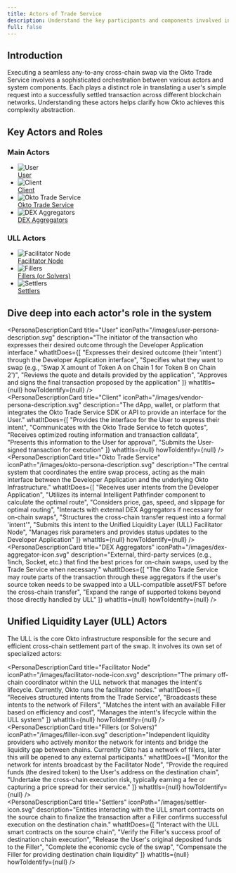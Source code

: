 ```yaml
---
title: Actors of Trade Service
description: Understand the key participants and components involved in executing cross-chain swaps through the Okto Trade Service, from the user initiating the intent to the liquidity providers fulfilling it.
full: false
---
```



<AIMarkdownComponent isIndex={false} />

## Introduction

Executing a seamless any-to-any cross-chain swap via the Okto Trade Service involves a sophisticated orchestration between various actors and system components. Each plays a distinct role in translating a user's simple request into a successfully settled transaction across different blockchain networks. Understanding these actors helps clarify how Okto achieves this complexity abstraction.

## Key Actors and Roles

<div className="bg-white dark:bg-[#0D0D0D] rounded-xl p-6 shadow-sm">
  <div className="grid grid-cols-1 md:grid-cols-2 gap-4">
    <div>
      <h3 className="text-xl font-semibold mb-3 dark:text-white">Main Actors</h3>
      <ul className="space-y-2">
        <li className="flex items-center">
          <div className="w-6 h-6 rounded-full bg-blue-100 dark:bg-blue-900 flex items-center justify-center mr-2">
            <img src="/images/user-persona.svg" className="w-4 h-4" alt="User" />
          </div>
          <a href="#dive-deep-into-each-actors-role-in-the-system" className="text-[#5166EE] dark:text-[#7B8AFF] hover:underline">User</a>
        </li>
        <li className="flex items-center">
          <div className="w-6 h-6 rounded-full bg-blue-100 dark:bg-blue-900 flex items-center justify-center mr-2">
            <img src="/images/vendor-persona.svg" className="w-4 h-4" alt="Client" />
          </div>
          <a href="#dive-deep-into-each-actors-role-in-the-system" className="text-[#5166EE] dark:text-[#7B8AFF] hover:underline">Client</a>
        </li>
        <li className="flex items-center">
          <div className="w-6 h-6 rounded-full bg-blue-100 dark:bg-blue-900 flex items-center justify-center mr-2">
            <img src="/images/okto-persona.svg" className="w-4 h-4" alt="Okto Trade Service" />
          </div>
          <a href="#dive-deep-into-each-actors-role-in-the-system" className="text-[#5166EE] dark:text-[#7B8AFF] hover:underline">Okto Trade Service</a>
        </li>
        <li className="flex items-center">
          <div className="w-6 h-6 rounded-full bg-blue-100 dark:bg-blue-900 flex items-center justify-center mr-2">
            <img src="/images/dex-aggregator-icon.svg" className="w-4 h-4" alt="DEX Aggregators" />
          </div>
          <a href="#dive-deep-into-each-actors-role-in-the-system" className="text-[#5166EE] dark:text-[#7B8AFF] hover:underline">DEX Aggregators</a>
        </li>
      </ul>
    </div>
<div>
  <h3 className="text-xl font-semibold mb-3 dark:text-white">ULL Actors</h3>
  <ul className="space-y-2">
    <li className="flex items-center">
      <div className="w-6 h-6 rounded-full bg-blue-100 dark:bg-blue-900 flex items-center justify-center mr-2">
        <img src="/images/facilitator-node-icon.svg" className="w-4 h-4" alt="Facilitator Node" />
      </div>
      <a href="#unified-liquidity-layer-ull-actors" className="text-[#5166EE] dark:text-[#7B8AFF] hover:underline">Facilitator Node</a>
    </li>
    <li className="flex items-center">
      <div className="w-6 h-6 rounded-full bg-blue-100 dark:bg-blue-900 flex items-center justify-center mr-2">
        <img src="/images/filler-icon.svg" className="w-4 h-4" alt="Fillers" />
      </div>
      <a href="#unified-liquidity-layer-ull-actors" className="text-[#5166EE] dark:text-[#7B8AFF] hover:underline">Fillers (or Solvers)</a>
    </li>
    <li className="flex items-center">
      <div className="w-6 h-6 rounded-full bg-blue-100 dark:bg-blue-900 flex items-center justify-center mr-2">
        <img src="/images/settler-icon.svg" className="w-4 h-4" alt="Settlers" />
      </div>
      <a href="#unified-liquidity-layer-ull-actors" className="text-[#5166EE] dark:text-[#7B8AFF] hover:underline">Settlers</a>
    </li>
  </ul>
</div>
  </div>
</div>

## Dive deep into each actor's role in the system

<PersonaDescriptionCard 
  title="User"
  iconPath="/images/user-persona-description.svg"
  description="The initiator of the transaction who expresses their desired outcome through the Developer Application interface."
  whatItDoes={[
    "Expresses their desired outcome (their 'intent') through the Developer Application interface",
    "Specifies what they want to swap (e.g., 'Swap X amount of Token A on Chain 1 for Token B on Chain 2')",
    "Reviews the quote and details provided by the application",
    "Approves and signs the final transaction proposed by the application"
  ]}
  whatItIs={null}
  howToIdentify={null}
/>
<br/>
<PersonaDescriptionCard 
  title="Client"
  iconPath="/images/vendor-persona-description.svg"
  description="The dApp, wallet, or platform that integrates the Okto Trade Service SDK or API to provide an interface for the User."
  whatItDoes={[
    "Provides the interface for the User to express their intent",
    "Communicates with the Okto Trade Service to fetch quotes",
    "Receives optimized routing information and transaction calldata",
    "Presents this information to the User for approval",
    "Submits the User-signed transaction for execution"
  ]}
  whatItIs={null}
  howToIdentify={null}
/>
<br/>
<PersonaDescriptionCard 
  title="Okto Trade Service"
  iconPath="/images/okto-persona-description.svg"
  description="The central system that coordinates the entire swap process, acting as the main interface between the Developer Application and the underlying Okto Infrastructure."
  whatItDoes={[
    "Receives user intents from the Developer Application",
    "Utilizes its internal Intelligent Pathfinder component to calculate the optimal route",
    "Considers price, gas, speed, and slippage for optimal routing",
    "Interacts with external DEX Aggregators if necessary for on-chain swaps",
    "Structures the cross-chain transfer request into a formal 'intent'",
    "Submits this intent to the Unified Liquidity Layer (ULL) Facilitator Node",
    "Manages risk parameters and provides status updates to the Developer Application"
  ]}
  whatItIs={null}
  howToIdentify={null}
/>
<br/>
<PersonaDescriptionCard 
  title="DEX Aggregators"
  iconPath="/images/dex-aggregator-icon.svg"
  description="External, third-party services (e.g., 1inch, Socket, etc.) that find the best prices for on-chain swaps, used by the Trade Service when necessary."
  whatItDoes={[
    "The Okto Trade Service may route parts of the transaction through these aggregators if the user's source token needs to be swapped into a ULL-compatible asset/FST before the cross-chain transfer",
    "Expand the range of supported tokens beyond those directly handled by ULL"
  ]}
  whatItIs={null}
  howToIdentify={null}
/>

## Unified Liquidity Layer (ULL) Actors

The ULL is the core Okto infrastructure responsible for the secure and efficient cross-chain settlement part of the swap. It involves its own set of specialized actors:

<PersonaDescriptionCard 
  title="Facilitator Node"
  iconPath="/images/facilitator-node-icon.svg"
  description="The primary off-chain coordinator within the ULL network that manages the intent's lifecycle. Currently, Okto runs the facilitator nodes."
  whatItDoes={[
    "Receives structured intents from the Trade Service",
    "Broadcasts these intents to the network of Fillers",
    "Matches the intent with an available Filler based on efficiency and cost",
    "Manages the intent's lifecycle within the ULL system"
  ]}
  whatItIs={null}
  howToIdentify={null}
/>
<br/>
<PersonaDescriptionCard 
  title="Fillers (or Solvers)"
  iconPath="/images/filler-icon.svg"
  description="Independent liquidity providers who actively monitor the network for intents and bridge the liquidity gap between chains. Currently Okto has a network of fillers, later this will be opened to any external participants."
  whatItDoes={[
    "Monitor the network for intents broadcast by the Facilitator Node",
    "Provide the required funds (the desired token) to the User's address on the destination chain",
    "Undertake the cross-chain execution risk, typically earning a fee or capturing a price spread for their service."
  ]}
  whatItIs={null}
  howToIdentify={null}
/>
<br/>
<PersonaDescriptionCard 
  title="Settlers"
  iconPath="/images/settler-icon.svg"
  description="Entities interacting with the ULL smart contracts on the source chain to finalize the transaction after a Filler confirms successful execution on the destination chain."
  whatItDoes={[
    "Interact with the ULL smart contracts on the source chain",
    "Verify the Filler's success proof of destination chain execution",
    "Release the User's original deposited funds to the Filler",
    "Complete the economic cycle of the swap",
    "Compensate the Filler for providing destination chain liquidity"
  ]}
  whatItIs={null}
  howToIdentify={null}
/>
